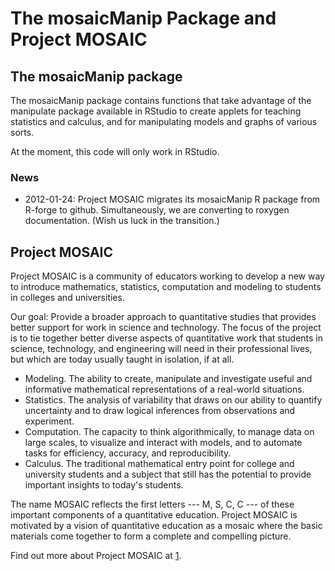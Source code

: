 =The mosaicManip Package and Project MOSAIC=

==The mosaicManip package==
The mosaicManip package contains functions that take advantage of the manipulate package available
in RStudio to create applets for teaching statistics and calculus, and for manipulating models
and graphs of various sorts.

At the moment, this code will only work in RStudio.

===News===
* 2012-01-24: Project MOSAIC migrates its mosaicManip R package from R-forge to github.  Simultaneously, we are converting to roxygen documentation.  (Wish us luck in the transition.)

==Project MOSAIC==
Project MOSAIC is a community of educators working to develop a new way to
introduce mathematics, statistics, computation and modeling to students in
colleges and universities.

Our goal: Provide a broader approach to quantitative studies that provides
better support for work in science and technology. The focus of the project is
to tie together better diverse aspects of quantitative work that students in
science, technology, and engineering will need in their professional lives, but
which are today usually taught in isolation, if at all.

* Modeling. The ability to create, manipulate and investigate useful and informative mathematical representations of a real-world situations.
* Statistics. The analysis of variability that draws on our ability to quantify uncertainty and to draw logical inferences from observations and experiment.
* Computation. The capacity to think algorithmically, to manage data on large scales, to visualize and interact with models, and to automate tasks for efficiency, accuracy, and reproducibility.
* Calculus. The traditional mathematical entry point for college and university students and a subject that still has the potential to provide important insights to today's students.

The name MOSAIC reflects the first letters --- M, S, C, C --- of these
important components of a quantitative education. Project MOSAIC is motivated
by a vision of quantitative education as a mosaic where the basic materials
come together to form a complete and compelling picture.

Find out more about Project MOSAIC at [http://mosaic-web.org].

